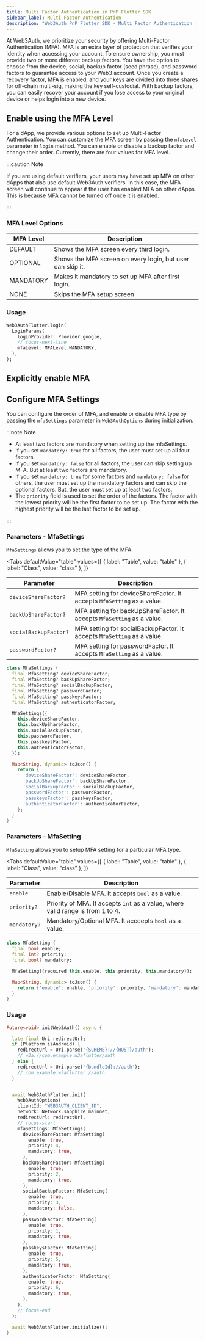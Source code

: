 ```yaml
---
title: Multi Factor Authentication in PnP Flutter SDK
sidebar_label: Multi Factor Authentication
description: "Web3Auth PnP Flutter SDK - Multi Factor Authentication | Documentation - Web3Auth"
---
```



At Web3Auth, we prioritize your security by offering Multi-Factor Authentication (MFA). MFA is an
extra layer of protection that verifies your identity when accessing your account. To ensure
ownership, you must provide two or more different backup factors. You have the option to choose from
the device, social, backup factor (seed phrase), and password factors to guarantee access to your
Web3 account. Once you create a recovery factor, MFA is enabled, and your keys are divided into
three shares for off-chain multi-sig, making the key self-custodial. With backup factors, you can
easily recover your account if you lose access to your original device or helps login into a new
device.

<MFAMinimumPlan />

## Enable using the MFA Level

For a dApp, we provide various options to set up Multi-Factor Authentication. You can customize the
MFA screen by passing the `mfaLevel` parameter in `login` method. You can enable or disable a backup
factor and change their order. Currently, there are four values for MFA level.

:::caution Note

If you are using default verifiers, your users may have set up MFA on other dApps that also use
default Web3Auth verifiers. In this case, the MFA screen will continue to appear if the user has
enabled MFA on other dApps. This is because MFA cannot be turned off once it is enabled.

:::

### MFA Level Options

| MFA Level | Description                                                |
| --------- | ---------------------------------------------------------- |
| DEFAULT   | Shows the MFA screen every third login.                    |
| OPTIONAL  | Shows the MFA screen on every login, but user can skip it. |
| MANDATORY | Makes it mandatory to set up MFA after first login.        |
| NONE      | Skips the MFA setup screen                                 |

### Usage

```dart
Web3AuthFlutter.login(
  LoginParams(
    loginProvider: Provider.google,
    // focus-next-line
    mfaLevel: MFALevel.MANDATORY,
  ),
);
```

## Explicitly enable MFA

<EnableMFAMethod />

## Configure MFA Settings

You can configure the order of MFA, and enable or disable MFA type by passing the `mfaSettings`
parameter in `Web3AuthOptions` during initialization.

:::note Note

- At least two factors are mandatory when setting up the mfaSettings.
- If you set `mandatory: true` for all factors, the user must set up all four factors.
- If you set `mandatory: false` for all factors, the user can skip setting up MFA. But at least two
  factors are mandatory.
- If you set `mandatory: true` for some factors and `mandatory: false` for others, the user must set
  up the mandatory factors and can skip the optional factors. But, the user must set up at least two
  factors.
- The `priority` field is used to set the order of the factors. The factor with the lowest priority
  will be the first factor to be set up. The factor with the highest priority will be the last
  factor to be set up.

:::

### Parameters - MfaSettings

`MfaSettings` allows you to set the type of the MFA.

<Tabs
  defaultValue="table"
  values={[
    { label: "Table", value: "table" },
    { label: "Class", value: "class" },
  ]}
>

<TabItem value="table">

| Parameter             | Description                                                             |
| --------------------- | ----------------------------------------------------------------------- |
| `deviceShareFactor?`  | MFA setting for deviceShareFactor. It accepts `MfaSetting` as a value.  |
| `backUpShareFactor?`  | MFA setting for backUpShareFactor. It accepts `MfaSetting` as a value.  |
| `socialBackupFactor?` | MFA setting for socialBackupFactor. It accepts `MfaSetting` as a value. |
| `passwordFactor?`     | MFA setting for passwordFactor. It accepts `MfaSetting` as a value.     |

</TabItem>

<TabItem value="class">

```dart
class MfaSettings {
  final MfaSetting? deviceShareFactor;
  final MfaSetting? backUpShareFactor;
  final MfaSetting? socialBackupFactor;
  final MfaSetting? passwordFactor;
  final MfaSetting? passkeysFactor;
  final MfaSetting? authenticatorFactor;

  MfaSettings({
    this.deviceShareFactor,
    this.backUpShareFactor,
    this.socialBackupFactor,
    this.passwordFactor,
    this.passkeysFactor,
    this.authenticatorFactor,
  });

  Map<String, dynamic> toJson() {
    return {
      'deviceShareFactor': deviceShareFactor,
      'backUpShareFactor': backUpShareFactor,
      'socialBackupFactor': socialBackupFactor,
      'passwordFactor': passwordFactor,
      'passkeysFactor': passkeysFactor,
      'authenticatorFactor': authenticatorFactor,
    };
  }
}
```

</TabItem>
</Tabs>

### Parameters - MfaSetting

`MfaSetting` allows you to setup MFA setting for a particular MFA type.

<Tabs
  defaultValue="table"
  values={[
    { label: "Table", value: "table" },
    { label: "Class", value: "class" },
  ]}
>

<TabItem value="table">

| Parameter    | Description                                                                     |
| ------------ | ------------------------------------------------------------------------------- |
| `enable`     | Enable/Disable MFA. It accepts `bool` as a value.                               |
| `priority?`  | Priority of MFA. It accepts `int` as a value, where valid range is from 1 to 4. |
| `mandatory?` | Mandatory/Optional MFA. It acccepts `bool` as a value.                          |

</TabItem>
<TabItem value="class">

```dart
class MfaSetting {
  final bool enable;
  final int? priority;
  final bool? mandatory;

  MfaSetting({required this.enable, this.priority, this.mandatory});

  Map<String, dynamic> toJson() {
    return {'enable': enable, 'priority': priority, 'mandatory': mandatory};
  }
}
```

</TabItem>
</Tabs>

### Usage

```dart
Future<void> initWeb3Auth() async {

  late final Uri redirectUrl;
  if (Platform.isAndroid) {
    redirectUrl = Uri.parse('{SCHEME}://{HOST}/auth');
    // w3a://com.example.w3aflutter/auth
  } else {
    redirectUrl = Uri.parse('{bundleId}://auth');
    // com.example.w3aflutter://auth
  }


  await Web3AuthFlutter.init(
    Web3AuthOptions(
    clientId: "WEB3AUTH_CLIENT_ID",
    network: Network.sapphire_mainnet,
    redirectUrl: redirectUrl,
    // focus-start
    mfaSettings: MfaSettings(
      deviceShareFactor: MfaSetting(
        enable: true,
        priority: 4,
        mandatory: true,
      ),
      backUpShareFactor: MfaSetting(
        enable: true,
        priority: 2,
        mandatory: true,
      ),
      socialBackupFactor: MfaSetting(
        enable: true,
        priority: 3,
        mandatory: false,
      ),
      passwordFactor: MfaSetting(
        enable: true,
        priority: 1,
        mandatory: true,
      ),
      passkeysFactor: MfaSetting(
        enable: true,
        priority: 5,
        mandatory: true,
      ),
      authenticatorFactor: MfaSetting(
        enable: true,
        priority: 6,
        mandatory: true,
      ),
    ),
    // focus-end
  );

  await Web3AuthFlutter.initialize();
}
```

